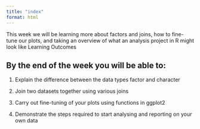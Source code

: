 ```yaml
---
title: "index"
format: html
---
```


This week we will be learning more about factors and joins, how to fine-tune our plots, and taking an overview of what an analysis project in R might look like Learning Outcomes

## By the end of the week you will be able to:

1.  Explain the difference between the data types factor and character

2.  Join two datasets together using various joins

3.  Carry out fine-tuning of your plots using functions in ggplot2

4.  Demonstrate the steps required to start analysing and reporting on your own data
